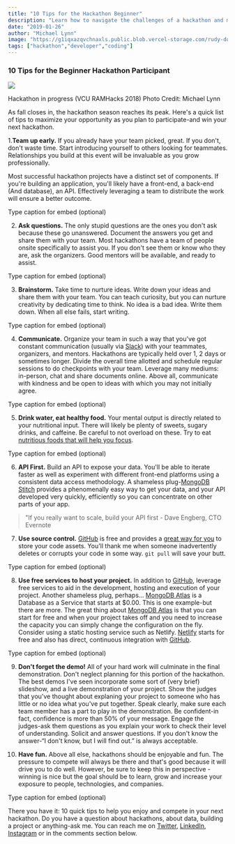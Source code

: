 ```yaml
---
title: "10 Tips for the Hackathon Beginner"
description: "Learn how to navigate the challenges of a hackathon and maximize your chances of success."
date: "2019-01-26"
author: "Michael Lynn"
image: "https://g1iqxazqvchnaxls.public.blob.vercel-storage.com/rudy-dong-EpV-wNDr9OM-unsplash-jLE3MvIJNbChB1N40B0aobAOakpE7L.jpg"
tags: ["hackathon","developer","coding"]
---
```



### 10 Tips for the Beginner Hackathon Participant

![](https://cdn-images-1.medium.com/max/800/1*kuuVv5RTkr2ztgNEEYpZOw.png)

Hackathon in progress (VCU RAMHacks 2018) Photo Credit: Michael Lynn

As fall closes in, the hackathon season reaches its peak. Here's a quick list of tips to maximize your opportunity as you plan to participate-and win your next hackathon.

1.**Team up early.** If you already have your team picked, great. If you don't, don't waste time. Start introducing yourself to others looking for teammates. Relationships you build at this event will be invaluable as you grow professionally.

Most successful hackathon projects have a distinct set of components. If you're building an application, you'll likely have a front-end, a back-end (And database), an API. Effectively leveraging a team to distribute the work will ensure a better outcome.

Type caption for embed (optional)  

2. **Ask questions.** The only stupid questions are the ones you don't ask because these go unanswered. Document the answers you get and share them with your team. Most hackathons have a team of people onsite specifically to assist you. If you don't see them or know who they are, ask the organizers. Good mentors will be available, and ready to assist.

Type caption for embed (optional)  

3. **Brainstorm.** Take time to nurture ideas. Write down your ideas and share them with your team. You can teach curiosity, but you can nurture creativity by dedicating time to think. No idea is a bad idea. Write them down. When all else fails, start writing.

Type caption for embed (optional)  

4. **Communicate.** Organize your team in such a way that you've got constant communication (usually via [Slack](https://medium.com/r/?url=http%3A%2F%2Fslack.com)) with your teammates, organizers, and mentors. Hackathons are typically held over 1, 2 days or sometimes longer. Divide the overall time allotted and schedule regular sessions to do checkpoints with your team. Leverage many mediums: in-person, chat and share documents online. Above all, communicate with kindness and be open to ideas with which you may not initially agree.

Type caption for embed (optional)  

5. **Drink water, eat healthy food.** Your mental output is directly related to your nutritional input. There will likely be plenty of sweets, sugary drinks, and caffeine. Be careful to not overload on these. Try to eat [nutritious foods that will help you focus](https://medium.com/r/?url=https%3A%2F%2Fchopra.com%2Farticles%2F12-foods-to-help-you-focus).

Type caption for embed (optional)  

6. **API First.** Build an API to expose your data. You'll be able to iterate faster as well as experiment with different front-end platforms using a consistent data access methodology. A shameless plug-[MongoDB Stitch](https://medium.com/r/?url=http%3A%2F%2Fmongodb.com%2Fstitch) provides a phenomenally easy way to get your data, and your API developed very quickly, efficiently so you can concentrate on other parts of your app.

> "If you really want to scale, build your API first - Dave Engberg, CTO Evernote

7. **Use source control.** [GitHub](https://medium.com/r/?url=http%3A%2F%2Fgithub.com) is free and provides a [great way for you](https://medium.com/r/?url=https%3A%2F%2Fguides.github.com%2Factivities%2Fhello-world%2F) to store your code assets. You'll thank me when someone inadvertently deletes or corrupts your code in some way. `git pull` will save your butt.

Type caption for embed (optional)  

8. **Use free services to host your project.** In addition to [GitHub](https://medium.com/r/?url=http%3A%2F%2FGitHub.com), leverage free services to aid in the development, hosting and execution of your project. Another shameless plug, perhaps… [MongoDB Atlas](https://medium.com/r/?url=http%3A%2F%2Fwww.mongodb.com%2Fcloud) is a Database as a Service that starts at $0.00. This is one example-but there are more. The great thing about [MongoDB Atlas](https://medium.com/r/?url=http%3A%2F%2Fcloud.mongodb.com) is that you can start for free and when your project takes off and you need to increase the capacity you can simply change the configuration on the fly. Consider using a static hosting service such as Netlify. [Netlify](https://medium.com/r/?url=http%3A%2F%2Fwww.netlify.com) starts for free and also has direct, continuous integration with [GitHub](https://medium.com/r/?url=http%3A%2F%2Fwww.github.com).

Type caption for embed (optional)  

9. **Don't forget the demo!** All of your hard work will culminate in the final demonstration. Don't neglect planning for this portion of the hackathon. The best demos I've seen incorporate some sort of (very brief) slideshow, and a live demonstration of your project. Show the judges that you've thought about explaning your project to someone who has little or no idea what you've put together. Speak clearly, make sure each team member has a part to play in the demonstration. Be confident-in fact, confidence is more than 50% of your message. Engage the judges-ask them questions as you explain your work to check their level of understanding. Solicit and answer questions. If you don't know the answer-“I don't know, but I will find out.” is always acceptable.

10. **Have fun.** Above all else, hackathons should be enjoyable and fun. The pressure to compete will always be there and that's good because it will drive you to do well. However, be sure to keep this in perspective - winning is nice but the goal should be to learn, grow and increase your exposure to people, technologies, and companies.

Type caption for embed (optional)  

There you have it: 10 quick tips to help you enjoy and compete in your next hackathon. Do you have a question about hackathons, about data, building a project or anything-ask me. You can reach me on [Twitter](https://medium.com/r/?url=https%3A%2F%2Ftwitter.com%2Fmlynn), [LinkedIn](https://medium.com/r/?url=https%3A%2F%2Fwww.linkedin.com%2Fin%2Fmlynn%2F), [Instagram](https://medium.com/r/?url=https%3A%2F%2Fwww.instagram.com%2Fmlynnstagram%2F) or in the comments section below.